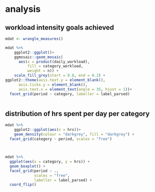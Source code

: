 # analysis {#analysis}

## workload intensity goals achieved

```r
mdat <- wrangle_measures()

mdat %>% 
    ggplot2::ggplot()+
    ggmosaic::geom_mosaic(
      aes(x = product(daily_workload),
          fill = category_workload,
          weight = n)) +
    scale_fill_grey(start = 0.8, end = 0.2) +
ggplot2::theme(axis.text.y = element_blank(),
      axis.ticks.y = element_blank(),
      axis.text.x = element_text(angle = 35, hjust = 1))+ 
  facet_grid(period ~ category, labeller = label_parsed) 



```


## distribution of hrs spent per day per category

```r
mdat %>% 
    ggplot2::ggplot(aes(x = hrs))+
    geom_density(colour = "darkgrey", fill = "darkgrey") +
  facet_grid(category ~ period, scales = "free") 



```

## 

```r
mdat %>% 
  ggplot(aes(x = category, y = hrs)) +
  geom_boxplot() +
  facet_grid(period ~ ., 
             scales = "free",
             labeller = label_parsed) +
  coord_flip()


```


